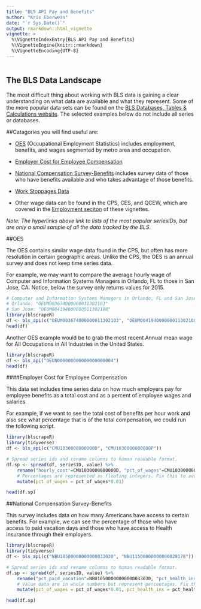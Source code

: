 ```yaml
---
title: "BLS API Pay and Benefits"
author: "Kris Eberwein"
date: "`r Sys.Date()`"
output: rmarkdown::html_vignette
vignette: >
  %\VignetteIndexEntry{BLS API Pay and Benefits}
  %\VignetteEngine{knitr::rmarkdown}
  %\VignetteEncoding{UTF-8}
---
```

```r
```

## The BLS Data Landscape

The most difficult thing about working with BLS data is gaining a clear understanding on what data are available and what they represent. Some of the more popular data sets can be found on the [BLS Databases, Tables & Calculations website](http://www.bls.gov/data/). The selected examples below do not include all series or databases.

##Catagories you will find useful are:

* [OES](http://beta.bls.gov/dataQuery/find?fq=survey:[oe]&q=oe) (Occupational Employment Statistics) includes employment, benefits, and wages segmented by metro area and occupation.

* [Employer Cost for Employee Compensation](http://data.bls.gov/cgi-bin/surveymost?cm)

* [National Compensation Survey-Benefits](http://data.bls.gov/cgi-bin/surveymost?nb) includes survey data of those who have benefits available and who takes advantage of those benefits.

* [Work Stoppages Data](http://data.bls.gov/cgi-bin/surveymost?ws)

* Other wage data can be found in the CPS, CES, and QCEW, which are covered in the [Employment seciton](https://github.com/keberwein/blscrapeR/blob/master/vignettes/Employment_and_Unemployment.Rmd) of these vignettes.

*Note: The hyperlinks above link to lists of the most popular seriesIDs, but are only a small sample of all the data tracked by the BLS.*

##OES

The OES contains similar wage data found in the CPS, but often has more resolution in certain geographic areas. Unlike the CPS, the OES is an annual survey and does not keep time series data.

For example, we may want to compare the average hourly wage of Computer and Information Systems Managers in Orlando, FL to those in San Jose, CA. Notice, below the survey only returns values for 2015.

```r
# Computer and Information Systems Managers in Orlando, FL and San Jose, CA.
# Orlando: "OEUM003674000000011302103"
# San Jose: "OEUM004194000000011302108"
library(blscrapeR)
df <- bls_api(c("OEUM003674000000011302103", "OEUM004194000000011302108"))
head(df)
```

Another OES example would be to grab the most recent Annual mean wage for All Occupations in All Industries in the United States.

```r
library(blscrapeR)
df <- bls_api("OEUN000000000000000000004")
head(df)
```


####Employer Cost for Employee Compensation

This data set includes time series data on how much employers pay for employee benefits as a total cost and as a percent of employee wages and salaries.

For example, if we want to see the total cost of benefits per hour work and also see what percentage that is of the total compensation, we could run the following script.

```r
library(blscrapeR)
library(tidyverse)
df <- bls_api(c("CMU1030000000000D", "CMU1030000000000P"))

# Spread series ids and rename columns to human readable format.
df.sp <- spread(df, seriesID, value) %>%
    rename("hourly_cost"=CMU1030000000000D, "pct_of_wages"=CMU1030000000000P) %>%
    # Percentages are represented as floating integers. Fix this to avoid confusion.
    mutate(pct_of_wages = pct_of_wages*0.01)

head(df.sp)
```

##National Compensation Survey-Benefits

This survey includes data on how many Americans have access to certain benefits. For example, we can see the percentage of those who have access to paid vacation days and those who have access to Health insurance through their employers.

```r
library(blscrapeR)
library(tidyverse)
df <- bls_api(c("NBU10500000000000033030", "NBU11500000000000028178"))

# Spread series ids and rename columns to human readable format.
df.sp <- spread(df, seriesID, value) %>%
    rename("pct_paid_vacation"=NBU10500000000000033030, "pct_health_ins"=NBU11500000000000028178) %>%
    # Value data are in whole numbers but represent percentages. Fix this to avoid confusion.
    mutate(pct_of_wages = pct_of_wages*0.01, pct_health_ins = pct_health_ins*0.01)

head(df.sp)
```



